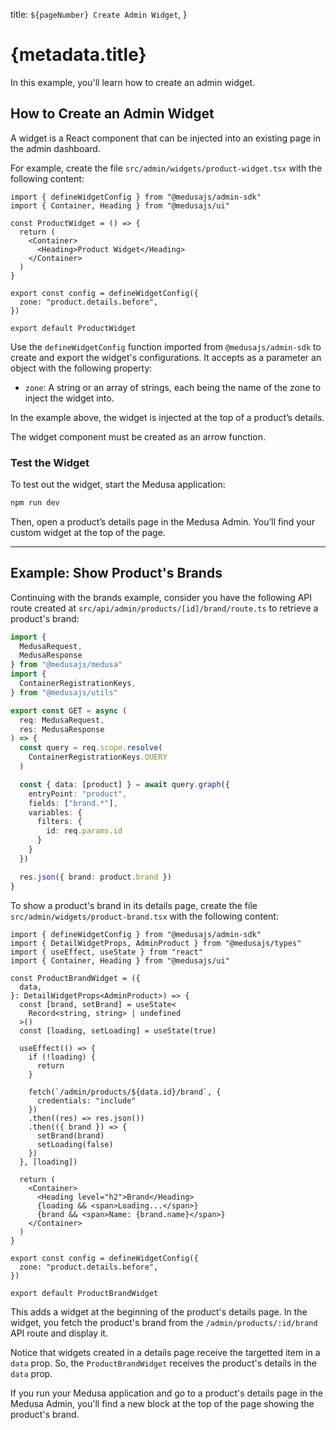   title: `${pageNumber} Create Admin Widget`,
}

# {metadata.title}

In this example, you'll learn how to create an admin widget.

## How to Create an Admin Widget

A widget is a React component that can be injected into an existing page in the admin dashboard.

For example, create the file `src/admin/widgets/product-widget.tsx` with the following content:

```tsx title="src/admin/widgets/product-widget.tsx"
import { defineWidgetConfig } from "@medusajs/admin-sdk"
import { Container, Heading } from "@medusajs/ui"

const ProductWidget = () => {
  return (
    <Container>
      <Heading>Product Widget</Heading>
    </Container>
  )
}

export const config = defineWidgetConfig({
  zone: "product.details.before",
})

export default ProductWidget
```

Use the `defineWidgetConfig` function imported from `@medusajs/admin-sdk` to create and export the widget's configurations. It accepts as a parameter an object with the following property:

- `zone`: A string or an array of strings, each being the name of the zone to inject the widget into.

In the example above, the widget is injected at the top of a product’s details.

<Note title="Important" type="warning">

The widget component must be created as an arrow function.

</Note>

### Test the Widget

To test out the widget, start the Medusa application:

```bash npm2yarn
npm run dev
```

Then, open a product’s details page in the Medusa Admin. You’ll find your custom widget at the top of the page.

---

## Example: Show Product's Brands

Continuing with the brands example, consider you have the following API route created at `src/api/admin/products/[id]/brand/route.ts` to retrieve a product's brand:

```ts title="src/api/admin/products/[id]/brand/route.ts"
import {
  MedusaRequest,
  MedusaResponse
} from "@medusajs/medusa"
import {
  ContainerRegistrationKeys,
} from "@medusajs/utils"

export const GET = async (
  req: MedusaRequest,
  res: MedusaResponse
) => {
  const query = req.scope.resolve(
    ContainerRegistrationKeys.QUERY
  )

  const { data: [product] } = await query.graph({
    entryPoint: "product",
    fields: ["brand.*"],
    variables: {
      filters: {
        id: req.params.id
      }
    }
  })

  res.json({ brand: product.brand })
}
```

To show a product's brand in its details page, create the file `src/admin/widgets/product-brand.tsx` with the following content:

```tsx title="src/admin/widgets/product-brand.tsx"
import { defineWidgetConfig } from "@medusajs/admin-sdk"
import { DetailWidgetProps, AdminProduct } from "@medusajs/types"
import { useEffect, useState } from "react"
import { Container, Heading } from "@medusajs/ui"

const ProductBrandWidget = ({ 
  data,
}: DetailWidgetProps<AdminProduct>) => {
  const [brand, setBrand] = useState<
    Record<string, string> | undefined
  >()
  const [loading, setLoading] = useState(true)

  useEffect(() => {
    if (!loading) {
      return
    }

    fetch(`/admin/products/${data.id}/brand`, {
      credentials: "include"
    })
    .then((res) => res.json())
    .then(({ brand }) => {
      setBrand(brand)
      setLoading(false)
    })
  }, [loading])
  
  return (
    <Container>
      <Heading level="h2">Brand</Heading>
      {loading && <span>Loading...</span>}
      {brand && <span>Name: {brand.name}</span>}
    </Container>
  )
}

export const config = defineWidgetConfig({
  zone: "product.details.before",
})

export default ProductBrandWidget
```

This adds a widget at the beginning of the product's details page. In the widget, you fetch the product's brand from the `/admin/products/:id/brand` API route and display it.

Notice that widgets created in a details page receive the targetted item in a `data` prop. So, the `ProductBrandWidget` receives the product's details in the `data` prop.

If you run your Medusa application and go to a product's details page in the Medusa Admin, you'll find a new block at the top of the page showing the product's brand.